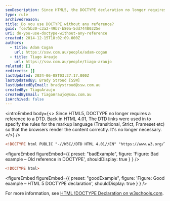 ```yaml
---
seoDescription: Since HTML5, the DOCTYPE declaration no longer requires a reference to a DTD, simplifying document types and improving browser rendering.
type: rule
archivedreason:
title: Do you use DOCTYPE without any reference?
guid: fce75b30-c3a2-49b7-b80a-5dd74480325e
uri: do-you-use-doctype-without-any-reference
created: 2014-12-15T18:02:09.000Z
authors:
  - title: Adam Cogan
    url: https://ssw.com.au/people/adam-cogan
  - title: Tiago Araujo
    url: https://ssw.com.au/people/tiago-araujo
related: []
redirects: []
lastUpdated: 2024-06-08T03:27:17.000Z
lastUpdatedBy: Brady Stroud [SSW]
lastUpdatedByEmail: bradystroud@ssw.com.au
createdBy: TiagoAraujo
createdByEmail: TiagoAraujo@ssw.com.au
isArchived: false
---
```


<introEmbed
  body={<>
Since HTML5, DOCTYPE no longer requires a reference to a DTD. Back in HTML 4.01, The DTD links were used in to specify the rules for the markup language (Transitional, Strict, Frameset etc) so that the browsers render the content correctly. It's no longer necessary.
  </>}
/>
```html
<!DOCTYPE html PUBLIC "-//W3C//DTD HTML 4.01//EN" "https://www.w3.org/TR/html4/strict.dtd">
```

<figureEmbed figureEmbed={{
  preset: "badExample",
  figure: 'Figure: Bad example – Old reference in DOCTYPE',
  shouldDisplay: true
} } />


```html
<!DOCTYPE html>
```

<figureEmbed figureEmbed={{
  preset: "goodExample",
  figure: 'Figure: Good example – HTML 5 DOCTYPE declaration',
  shouldDisplay: true
} } />


For more information, see [HTML !DOCTYPE Declaration on w3schools.com](https://www.w3schools.com/tags/tag_doctype.asp).
